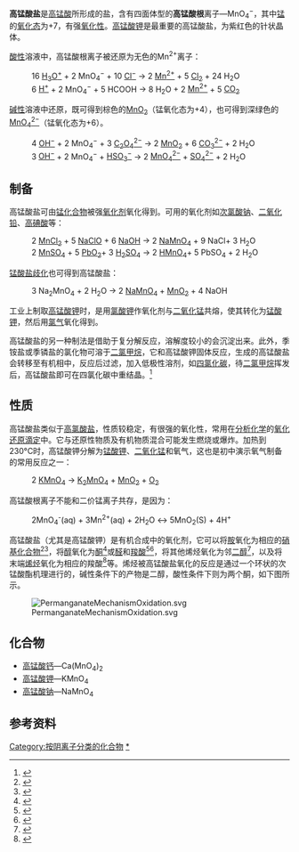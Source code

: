{{NoteTA
|T=zh-hans:高锰酸盐;zh-tw:過錳酸鹽
|1=zh-hans:高锰酸;zh-tw:過錳酸
}}

{{Chembox
| ImageFile1 = Permanganate-anion-2D.png
| ImageSize1 =150px
| ImageAlt1 =  Lewis structure of the manganate(VII) anion
| ImageFile2 = Permanganate-anion-3D-balls.png
| ImageSize2 = 150px
| ImageAltL2 =  [[Ball-and-stick_model|Ball-and-stick model]] of the nitrate ion 
| SystematicName = Permanganate
| IUPACName =
| OtherNames =
| Section1 = {{Chembox Identifiers
| CASNo = 14333-13-2
| CASNo_Ref = {{cascite|correct|CAS}}
| PubChem = 24401
| ChemSpiderID = 22811
| UNII = 2BL953CCZ2
| DTXSID = DTXSID90912340
| ChEBI = 25939
| StdInChI=1S/Mn.4O/q;;;;-1
| StdInChIKey = NPDODHDPVPPRDJ-UHFFFAOYSA-N
| SMILES = [O-][Mn](=O)(=O)=O
 }}
| Section2 = {{Chembox Properties
| Formula = MnO<sub>4</sub><sup>−</sup>
| MolarMass = 118.94
| Appearance =
| Solubility = 
| ConjugateAcid = [[高锰酸|高锰酸]]}}
| Section3 = {{Chembox Hazards
| MainHazards =
| FlashPt =
| AutoignitionPt = }}
}}

'''高锰酸盐'''是[[高锰酸|高锰酸]]所形成的盐，含有四面体型的'''高锰酸根'''离子—MnO<sub>4</sub><sup>−</sup>，其中[[锰|锰]]的[[氧化态|氧化态]]为+7，有强[[氧化性|氧化性]]。[[高锰酸钾|高锰酸钾]]是最重要的高锰酸盐，为紫红色的针状晶体。

[[酸性|酸性]]溶液中，高锰酸根离子被还原为无色的Mn<sup>2+</sup>离子：
:16 [[水合氢离子|H<sub>3</sub>O<sup>+</sup>]] + 2 MnO<sub>4</sub><sup>−</sup> + 10 [[氯离子|Cl<sup>−</sup>]] → 2 [[锰|Mn<sup>2+</sup>]] + 5 [[氯气|Cl<sub>2</sub>]] + 24 H<sub>2</sub>O
:6 [[水合氢离子|H<sup>+</sup>]] + 2 MnO<sub>4</sub><sup>−</sup> + 5 HCOOH → 8 H<sub>2</sub>O + 2 [[锰|Mn<sup>2+</sub>]] + 5 [[二氧化碳|CO<sub>2</sub>]]

[[碱性|碱性]]溶液中还原，既可得到棕色的[[二氧化锰|MnO<sub>2</sub>]]（锰氧化态为+4），也可得到深绿色的[[锰酸盐|MnO<sub>4</sub><sup>2−</sup>]]（锰氧化态为+6）。

:4 [[氢氧根|OH<sup>−</sup>]] + 2 MnO<sub>4</sub><sup>−</sup> + 3 [[草酸根|C<sub>2</sub>O<sub>4</sub><sup>2−</sup>]] → 2 [[二氧化锰|MnO<sub>2</sub>]] + 6 [[碳酸根|CO<sub>3</sub><sup>2−</sup>]] + 2 H<sub>2</sub>O
:3 [[氢氧根|OH<sup>−</sup>]] + 2 MnO<sub>4</sub><sup>−</sup> +  [[亚硫酸氢根|HSO<sub>3</sub><sup>−</sup>]] → 2 [[锰酸盐|MnO<sub>4</sub><sup>2−</sup>]] + [[硫酸根|SO<sub>4</sub><sup>2−</sup>]] + 2 H<sub>2</sub>O

==制备==
高锰酸盐可由[[:Category:锰化合物|锰化合物]]被强[[氧化剂|氧化剂]]氧化得到。可用的氧化剂如[[次氯酸钠|次氯酸钠]]、[[二氧化铅|二氧化铅]]、[[高碘酸|高碘酸]]等：
:2 [[氯化锰|MnCl<sub>2</sub>]] + 5 [[次氯酸钠|NaClO]] + 6 [[氢氧化钠|NaOH]] → 2 [[高锰酸钠|NaMnO<sub>4</sub>]] + 9 NaCl+ 3 H<sub>2</sub>O
:2 [[硫酸锰|MnSO<sub>4</sub>]] + 5 [[二氧化铅|PbO<sub>2</sub>]]+ 3  [[硫酸|H<sub>2</sub>SO<sub>4</sub>]] → 2 [[高锰酸|HMnO<sub>4</sub>]]+ 5 PbSO<sub>4</sub> + 2 H<sub>2</sub>O

[[锰酸盐|锰酸盐]][[歧化|歧化]]也可得到高锰酸盐：
:3 Na<sub>2</sub>MnO<sub>4</sub> + 2 H<sub>2</sub>O → 2 [[高锰酸钠|NaMnO<sub>4</sub>]] + [[二氧化锰|MnO<sub>2</sub>]] + 4 NaOH

工业上制取[[高锰酸钾|高锰酸钾]]时，是用[[氯酸钾|氯酸钾]]作氧化剂与[[二氧化锰|二氧化锰]]共熔，使其转化为[[锰酸钾|锰酸钾]]，然后用[[氯气|氯气]]氧化得到。

高锰酸盐的另一种制法是借助于复分解反应，溶解度较小的会沉淀出来。此外，季铵盐或季𬭸盐的氯化物可溶于[[二氯甲烷|二氯甲烷]]，它和高锰酸钾固体反应，生成的高锰酸盐会转移至有机相中，反应后过滤，加入低极性溶剂，如[[四氯化碳|四氯化碳]]，待[[二氯甲烷|二氯甲烷]]挥发后，高锰酸盐即可在四氯化碳中重结晶。<ref>{{cite journal|journal=The Journal of Organic Chemistry|volume=49|issue=23|language=en|issn=0022-3263|date=1984-11|pages=4509–4516|doi=10.1021/jo00197a037|url=https://pubs.acs.org/doi/abs/10.1021/jo00197a037|title=Preparation and properties of quaternary ammonium and phosphonium permanganates|accessdate=2020-12-29|author=Hasan Karaman, Richard J. Barton, Beverly E. Robertson, Donald G. Lee}}</ref>

==性质==
高锰酸盐类似于[[高氯酸盐|高氯酸盐]]，性质较稳定，有很强的氧化性，常用在[[分析化学|分析化学]]的[[氧化还原滴定|氧化还原滴定]]中。它与还原性物质及有机物质混合可能发生燃烧或爆炸。加热到230°C时，高锰酸钾分解为[[锰酸钾|锰酸钾]]、[[二氧化锰|二氧化锰]]和氧气，这也是初中演示氧气制备的常用反应之一：

:2 [[高锰酸钾|KMnO<sub>4</sub>]] → [[锰酸钾|K<sub>2</sub>MnO<sub>4</sub>]] + [[二氧化锰|MnO<sub>2</sub>]] + [[氧气|O<sub>2</sub>]]

高锰酸根离子不能和二价锰离子共存，是因为：
:2MnO<sub>4</sub><sup>-</sup>(aq) + 3Mn<sup>2+</sup>(aq) + 2H<sub>2</sub>O ↔ 5MnO<sub>2</sub>(S) + 4H<sup>+</sup>

高锰酸盐（尤其是高锰酸钾）是有机合成中的氧化剂，它可以将[[胺|胺]]氧化为相应的[[硝基化合物|硝基化合物]]<ref>{{OrgSynth|author= A. Calder, A. R. Forrester1, and S. P. Hepburn |year=1972 |title= 2-methyl-2-nitrosopropane and its dimer|volume= 6|pages= 803 |collvol=52 |collvolpages=77 |prep=CV6P0803}}</ref><ref>{{OrgSynth|author=Nathan Kornblum and Willard J. Jones |year=1963 |title=4-nitro-2,2,4-trimethylpentane |volume=5 |pages=845 |collvol=43 |collvolpages=87 |prep=CV5P0845}}</ref>，将[[醇|醇]]氧化为[[酮|酮]]<ref>{{OrgSynth|author= J. W. Cornforth |year=1951 |title=Ethyl pyruvate |volume=4 |pages=467 |collvol=31 |collvolpages=59 |prep=CV4P0467}}</ref>或[[醛|醛]]和[[羧酸|羧酸]]<ref>{{OrgSynth|author=R. L. Shriner and E. C. Kleiderer |year=1930 |title=Piperonylic acid |volume=2 |pages=538 |collvol=10 |collvolpages=82 |prep=CV2P0538}}</ref><ref>{{OrgSynth|author=John R. Ruhoff |year=1936 |title=n-heptanoic acid |volume=2 |pages=315 |collvol=16 |collvolpages= 39|prep=CV2P0315}}</ref>，将其他烯烃氧化为邻[[二醇|二醇]]<ref>{{OrgSynth|author= E. J. Witzemann, Wm. Lloyd Evans, Henry Hass, and E. F. Schroeder |year=1931 |title=dl-glyceraldehyde ethyl acetal |volume=2 |pages=307 |collvol=11 |collvolpages=52 |prep=CV2P0307}}</ref>，以及将末端[[烯烃|烯烃]]氧化为相应的羧酸<ref>{{OrgSynth|author=Donald G. Lee, Shannon E. Lamb, and Victor S. Chang |year=1981 |title=Carboxylic acids from the oxidation of terminal alkenes by permanganate: nonadecanoic acid |volume=7 |pages=397 |collvol=60 |collvolpages= 11|prep=CV7P0397}}</ref>等。烯烃被高锰酸盐氧化的反应是通过一个环状的次锰酸酯机理进行的，碱性条件下的产物是二醇，酸性条件下则为两个酮，如下图所示。

[[Image:PermanganateMechanismOxidation.svg|center]]

==化合物==
{{main|:Category:高锰酸盐}}
* [[高锰酸钙|高锰酸钙]]—Ca(MnO<sub>4</sub>)<sub>2</sub>
* [[高锰酸钾|高锰酸钾]]—KMnO<sub>4</sub>
* [[高锰酸钠|高锰酸钠]]—NaMnO<sub>4</sub>

==参考资料==
{{reflist}}

[[Category:按阴离子分类的化合物|Category:按阴离子分类的化合物]]
[[Category:高锰酸盐|*]]